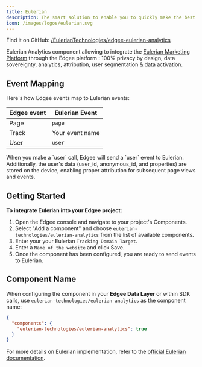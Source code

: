 ```yaml
---
title: Eulerian
description: The smart solution to enable you to quickly make the best marketing decisions while optimizing your technological costs.
icon: /images/logos/eulerian.svg
---
```



<EdgeeSdk />

Find it on GitHub: [<Icon icon="github" iconType="solid" /> /EulerianTechnologies/edgee-eulerian-analytics](https://github.com/EulerianTechnologies/edgee-eulerian-analytics)

Eulerian Analytics component allowing to integrate the [Eulerian Marketing Platform](https://www.eulerian.com/) through the Edgee platform : 
100% privacy by design, data sovereignty, analytics, attribution, user segmentation & data activation.

## Event Mapping

Here's how Edgee events map to Eulerian events:

| Edgee event | Eulerian Event  |
|-------------|------------------|
| Page        | `page`
| Track       | Your event name  |
| User        | `user`       |

<Note>
  When you make a `user` call, Edgee will send a `user` event to Eulerian.
  Additionally, the user's data (user_id, anonymous_id, and properties) are stored on the device,
  enabling proper attribution for subsequent page views and events.
</Note>


## Getting Started

**To integrate Eulerian into your Edgee project:**

1. Open the Edgee console and navigate to your project's Components.
2. Select "Add a component" and choose `eulerian-technologies/eulerian-analytics` from the list of available components.
3. Enter your your Eulerian `Tracking Domain Target`.
4. Enter a `Name of the website` and click Save.
6. Once the component has been configured, you are ready to send events to Eulerian.

## Component Name

When configuring the component in your **Edgee Data Layer** or within SDK calls, use `eulerian-technologies/eulerian-analytics` as the component name:

```json
{
  "components": {
    "eulerian-technologies/eulerian-analytics": true
  }
}
```

For more details on Eulerian implementation, refer to the 
[official Eulerian documentation](https://www.eulerian.com/).
